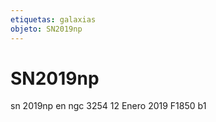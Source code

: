```yaml
---
etiquetas: galaxias
objeto: SN2019np
---
```


# SN2019np

<Imagen
  src="registro/sn2019-np_20190112_1_sn2019np_20190112_gjcb-1.png"
  fecha="20190112"
/>

sn 2019np en ngc 3254 12 Enero 2019 F1850 b1